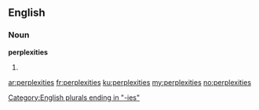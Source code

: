 ==English==

===Noun===
'''perplexities'''

# {{plural of|perplexity}}

[[Category:English plurals ending in "-ies"]]

[[ar:perplexities]]
[[fr:perplexities]]
[[ku:perplexities]]
[[my:perplexities]]
[[no:perplexities]]
